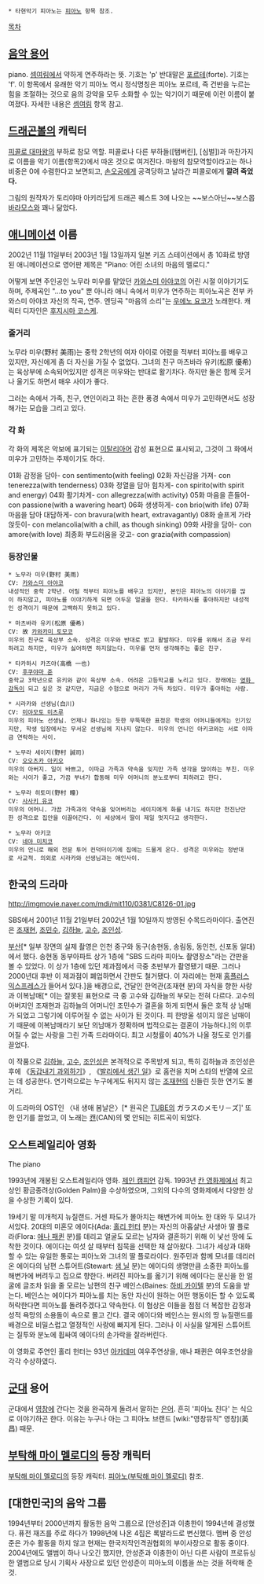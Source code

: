  * 타현악기 피아노는 [[피아노]] 항목 참조.

[[목차]]

== [[음악 용어]] ==
piano. [[셈여림]]에서 약하게 연주하라는 뜻. 기호는 'p' 반대말은 [[포르테]](forte). 기호는 'f'. 이 항목에서 유래한 악기 피아노 역시 정식명칭은 피아노 포르테, 즉 건반을 누르는 힘을 조절하는 것으로 음의 강약을 모두 소화할 수 있는 악기이기 때문에 이런 이름이 붙여졌다. 자세한 내용은 [[셈여림]] 항목 참고.

== [[드래곤볼]]의 캐릭터 ==
[[피콜로 대마왕]]의 부하로 참모 역할. 피콜로나 다른 부하들([탬버린], [심벌])과 마찬가지로 이름을 악기 이름(항목2)에서 따온 것으로 여겨진다. 마왕의 참모역할이라고는 하나 비중은 0에 수렴한다고 보면되고, [[손오공]]에게 공격당하고 날라간 피콜로에게 '''깔려 죽었다.'''

그림의 원작자가 토리야마 아키라답게 드래곤 퀘스트 3에 나오는 ~~보스아닌~~보스몹 [[바라모스]]와 꽤나 닮았다.
== [[애니메이션]] 이름 ==
2002년 11월 11일부터 2003년 1월 13일까지 일본 키즈 스테이션에서 총 10화로 방영된 애니메이션으로 영어판 제목은 "Piano: 어린 소녀의 마음의 멜로디."

어떻게 보면 주인공인 노무라 미우를 맡았던 [[카와스미 아야코]]의 어린 시절 이야기기도 하며, 주제곡인 "...to you" 뿐 아니라 애니 속에서 미우가 연주하는 피아노곡은 전부 카와스미 아야코 자신의 작곡, 연주. 엔딩곡 "마음의 소리"는 [[우에노 요코]]가 노래한다. 캐릭터 디자인은 [[후지시마 코스케]].

=== 줄거리 ===
노무라 미우(野村 美雨)는 중학 2학년의 여자 아이로 어렸을 적부터 피아노를 배우고 있지만, 자신에게 좀 더 자신을 가질 수 없었다. 그녀의 친구 마츠바라 유키(松原 優希)는 육상부에 소속되어있지만 성격은 미우와는 반대로 활기차다. 하지만 둘은 함께 웃거나 울기도 하면서 매우 사이가 좋다.

그러는 속에서 가족, 친구, 연인이라고 하는 흔한 풍경 속에서 미우가 고민하면서도 성장해가는 모습을 그리고 있다.

=== 각 화 ===
각 화의 제목은 악보에 표기되는 [[이탈리아어]] 감성 표현으로 표시되고, 그것이 그 화에서 미우가 고민하는 주제이기도 하다.

01화 감정을 담아- con sentimento(with feeling)
02화 자신감을 가져- con tenerezza(with tenderness)
03화 정열을 담아 힘차게- con spirito(with spirit and energy)
04화 활기차게- con allegrezza(with activity)
05화 마음을 흔들어- con passione(with a wavering heart)
06화 생생하게- con brio(with life)
07화 마음을 담아 대담하게- con bravura(with heart, extravagantly)
08화 슬프게 가라앉듯이- con melancolia(with a chill, as though sinking)
09화 사랑을 담아- con amore(with love)
최종화 부드러움을 갖고- con grazia(with compassion)

=== 등장인물 ===
 * 노무라 미우(野村 美雨)
 CV: [[카와스미 아야코]]
 내성적인 중학 2학년. 어릴 적부터 피아노를 배우고 있지만, 본인은 피아노의 이야기를 많이 하지않고, 피아노를 이야기하게 되면 어두운 얼굴을 한다. 타카하시를 좋아하지만 내성적인 성격이기 때문에 고백하지 못하고 있다.

 * 마츠바라 유키(松原 優希)
 CV: 故 [[카와카미 토모코]]
 미우의 친구로 육상부 소속. 성격은 미우와 반대로 밝고 활발하다. 미우를 위해서 조금 무리하려고 하지만, 미우가 싫어하면 하지않는다. 미우를 먼저 생각해주는 좋은 친구.

 * 타카하시 카즈야(高橋 一也)
 CV: [[후쿠야마 준]]
 중학교 3학년으로 유키와 같이 육상부 소속. 어려운 고등학교를 노리고 있다. 장래에는 [[영화 감독]]이 되고 싶은 것 같지만, 지금은 수험으로 머리가 가득 차있다. 미우가 좋아하는 사람.

 * 시라카와 선생님(白川)
 CV: [[미야모토 미츠루]]
 미우의 피아노 선생님. 언제나 화나있는 듯한 무뚝뚝한 표정은 학생의 어머니들에게는 인기있지만, 학생 입장에서는 무서운 선생님에 지나지 않는다. 미우의 언니인 아키코와는 서로 이따금 연락하는 사이.

 * 노무라 세이지(野村 誠司)
 CV: [[오오츠카 아키오]]
 미우의 아버지. 일이 바쁘고, 이따금 가족과 약속을 잊지만 가족 생각을 많이하는 부친. 미우와는 사이가 좋고, 가끔 부녀가 합동해 미우 어머니의 분노로부터 피하려고 한다.

 * 노무라 히토미(野村 瞳)
 CV: [[사사키 유코]]
 미우의 어머니. 가끔 가족과의 약속을 잊어버리는 세이지에게 화를 내기도 하지만 천진난만한 성격으로 집안을 이끌어간다. 이 세상에서 딸이 제일 멋지다고 생각한다.

 * 노무라 아키코
 CV: [[네야 미치코]]
 미우의 언니로 해외 전문 투어 컨덕터이기에 집에는 드물게 온다. 성격은 미우와는 정반대로 사교적. 의외로 시라카와 선생님과는 애인사이.

== 한국의 드라마 ==
http://imgmovie.naver.com/mdi/mit110/0381/C8126-01.jpg

SBS에서 2001년 11월 21일부터 2002년 1월 10일까지 방영된 수목드라마이다.
출연진은 [[조재현]], [[조민수(배우)|조민수]], [[김하늘]], [[고수(배우)|고수]], [[조인성]].

[[부산광역시|부산]][* 일부 장면의 실제 촬영은 인천 중구와 동구(송현동, 송림동, 동인천, 신포동 일대)에서 했다. 송현동 동부아파트 상가 1층에 "SBS 드라마 피아노 촬영장소"라는 간판을 볼 수 있었다. 이 상가 1층에 있던 제과점에서 극중 초반부가 촬영됐기 때문. 그러나 2000년대 후반 이 제과점이 폐업하면서 간판도 철거됐다. 이 자리에는 현재 [[홈플러스 익스프레스]]가 들어서 있다.]을 배경으로, 건달인 한억관(조재현 분)의 자식을 향한 사랑과 이복남매[* 이는 잘못된 표현으로 극 중 고수와 김하늘의 부모는 전혀 다르다. 고수의 아버지인 조재현과 김하늘의 어머니인 조민수가 결혼을 하게 되면서 둘은 호적 상 남매가 되었고 그렇기에 이루어질 수 없는 사이가 된 것이다. 피 한방울 섞이지 않은 남매이기 때문에 이복남매라기 보단 의남매가 정확하며 법적으로는 결혼이 가능하다.]의 이루어질 수 없는 사랑을 그린 가족 드라마이다. 최고 시청률이 40%가 나올 정도로 인기를 끌었다.

이 작품으로 [[김하늘]], [[고수(배우)|고수]], [[조인성]]은 본격적으로 주목받게 되고, 특히 김하늘과 조인성은 후에 《[[동갑내기 과외하기]]》, 《[[발리에서 생긴 일]]》로 홈런을 치며 스타의 반열에 오르는 데 성공한다. 연기력으로는 누구에게도 뒤지지 않는 [[조재현]]의 신들린 듯한 연기도 볼거리.

이 드라마의 OST인 〈내 생애 봄날은〉[* 원곡은 [[TUBE]]의 ガラスのメモリ－ズ]' 또한 인기를 끌었고, 이 노래는 [[캔]](CAN)의 몇 안되는 히트곡이 되었다.

== 오스트레일리아 영화 ==
The piano

1993년에 개봉된 오스트레일리아 영화. [[제인 캠피언]] 감독. 1993년 [[칸 영화제]]에서 최고상인 황금종려상(Golden Palm)을 수상하였으며, 그외의 다수의 영화제에서 다양한 상을 수상한 기록이 있다.

19세기 말 미개척지 뉴질랜드. 거센 파도가 몰아치는 해변가에 피아노 한 대와 두 모녀가 서있다. 20대의 미혼모 에이다(Ada: [[홀리 헌터]] 분)는 자신의 아홉살난 사생아 딸 플로라(Flora: [[애나 패퀸]] 분)를 데리고 얼굴도 모르는 남자와 결혼하기 위해 이 낯선 땅에 도착한 것이다. 에이다는 여섯 살 때부터 침묵을 선택한 채 살아왔다. 그녀가 세상과 대화할 수 있는 유일한 통로는 피아노와 그녀의 딸 플로라이다. 원주민과 함께 모녀를 데리러 온 에이다의 남편 스튜어트(Stewart: [[샘 닐]] 분)는 에이다의 생명만큼 소중한 피아노를 해변가에 버려두고 집으로 향한다. 버려진 피아노를 옮기기 위해 에이다는 문신을 한 얼굴에 글조차 읽을 줄 모르는 남편의 친구 베인스(Baines: [[하비 카이텔]] 분)의 도움을 받는다. 베인스는 에이다가 피아노를 치는 동안 자신이 원하는 어떤 행동이든 할 수 있도록 허락한다면 피아노를 돌려주겠다고 약속한다. 이 협상은 이들을 점점 더 복잡한 감정과 성적 욕망의 소용돌이 속으로 몰고 간다. 결국 에이다와 베인스는 원시의 땅 뉴질랜드를 배경으로 비밀스럽고 열정적인 사랑에 빠지게 된다. 그러나 이 사실을 알게된 스튜어트는 질투와 분노에 휩싸여 에이다의 손가락을 잘라버린다.

이 영화로 주연인 홀리 헌터는 93년 [[아카데미]] 여우주연상을, 애나 패퀸은 여우조연상을 각각 수상하였다.

== [[군대]] 용어 ==
군대에서 [[영창]]에 간다는 것을 완곡하게 돌려서 말하는 [[은어]]. 흔히 '피아노 친다' 는 식으로 이야기하곤 한다. 이유는 누구나 아는 그 피아노 브랜드 [wiki:"영창뮤직" 영창](英昌) 때문.

== [[부탁해 마이 멜로디]]의 등장 캐릭터 ==
[[부탁해 마이 멜로디]]의 등장 캐릭터. [[피아노(부탁해 마이 멜로디)]] 참조.

== [대한민국]의 음악 그룹 ==
1994년부터 2000년까지 활동한 음악 그룹으로 [안성준]과 이충한이 1994년에 결성했다. 퓨전 재즈를 주로 하다가 1998년에 나온 4집은 록발라드로 변신했다. 멤버 중 안성준은 가수 활동을 하지 않고 현재는 한국저작인격권협회의 부이사장으로 활동 중이다. 2004년에도 앨범이 하나 나오긴 했지만, 안성준과 이충한이 아닌 다른 사람이 프로듀싱한 앨범으로 당시 기획사 사장으로 있던 안성준이 피아노의 이름을 쓰는 것을 허락해 준 것.
